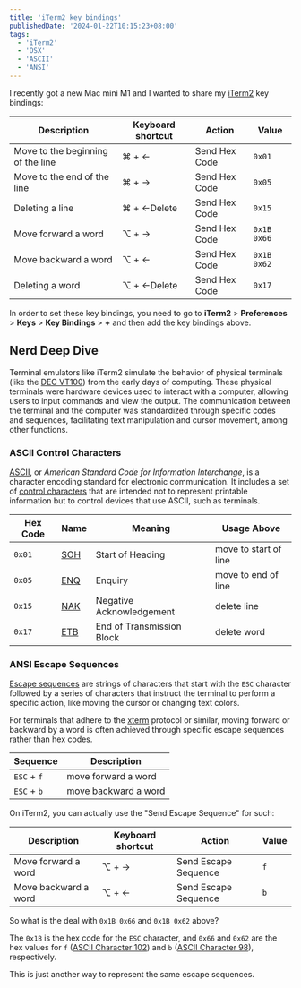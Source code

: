 ```yaml
---
title: 'iTerm2 key bindings'
publishedDate: '2024-01-22T10:15:23+08:00'
tags:
  - 'iTerm2'
  - 'OSX'
  - 'ASCII'
  - 'ANSI'
---
```


I recently got a new Mac mini M1 and I wanted to share my [iTerm2](https://iterm2.com/) key bindings:

| Description                       | Keyboard shortcut | Action        | Value       |
| --------------------------------- | ----------------- | ------------- | ----------- |
| Move to the beginning of the line | ⌘ + ←             | Send Hex Code | `0x01`      |
| Move to the end of the line       | ⌘ + →             | Send Hex Code | `0x05`      |
| Deleting a line                   | ⌘ + ←Delete       | Send Hex Code | `0x15`      |
| Move forward a word               | ⌥ + →             | Send Hex Code | `0x1B 0x66` |
| Move backward a word              | ⌥ + ←             | Send Hex Code | `0x1B 0x62` |
| Deleting a word                   | ⌥ + ←Delete       | Send Hex Code | `0x17`      |

In order to set these key bindings, you need to go to **iTerm2** > **Preferences** > **Keys** > **Key Bindings** > **+** and then add the key bindings above.

## Nerd Deep Dive

Terminal emulators like iTerm2 simulate the behavior of physical terminals (like the [DEC VT100](https://en.wikipedia.org/wiki/VT100)) from the early days of computing. These physical terminals were hardware devices used to interact with a computer, allowing users to input commands and view the output. The communication between the terminal and the computer was standardized through specific codes and sequences, facilitating text manipulation and cursor movement, among other functions.

### ASCII Control Characters

[ASCII](https://en.wikipedia.org/wiki/ASCII), or _American Standard Code for Information Interchange_, is a character encoding standard for electronic communication. It includes a set of [control characters](https://en.wikipedia.org/wiki/Control_character) that are intended not to represent printable information but to control devices that use ASCII, such as terminals.

| Hex Code | Name                                                                     | Meaning                   | Usage Above           |
| -------- | ------------------------------------------------------------------------ | ------------------------- | --------------------- |
| `0x01`   | [SOH](https://en.wikipedia.org/wiki/C0_and_C1_control_codes#SOH)         | Start of Heading          | move to start of line |
| `0x05`   | [ENQ](https://en.wikipedia.org/wiki/Enquiry_character)                   | Enquiry                   | move to end of line   |
| `0x15`   | [NAK](<https://en.wikipedia.org/wiki/Acknowledgement_(data_networks)>)   | Negative Acknowledgement  | delete line           |
| `0x17`   | [ETB](https://en.wikipedia.org/wiki/End-of-Transmission-Block_character) | End of Transmission Block | delete word           |

### ANSI Escape Sequences

[Escape sequences](https://en.wikipedia.org/wiki/ANSI_escape_code) are strings of characters that start with the `ESC` character followed by a series of characters that instruct the terminal to perform a specific action, like moving the cursor or changing text colors.

For terminals that adhere to the [xterm](https://en.wikipedia.org/wiki/Xterm) protocol or similar, moving forward or backward by a word is often achieved through specific escape sequences rather than hex codes.

| Sequence    | Description          |
| ----------- | -------------------- |
| `ESC` + `f` | move forward a word  |
| `ESC` + `b` | move backward a word |

On iTerm2, you can actually use the "Send Escape Sequence" for such:

| Description          | Keyboard shortcut | Action               | Value |
| -------------------- | ----------------- | -------------------- | ----- |
| Move forward a word  | ⌥ + →             | Send Escape Sequence | `f`   |
| Move backward a word | ⌥ + ←             | Send Escape Sequence | `b`   |

So what is the deal with `0x1B 0x66` and `0x1B 0x62` above?

The `0x1B` is the hex code for the `ESC` character, and `0x66` and `0x62` are the hex values for `f` ([ASCII Character 102](https://www.ascii-code.com/102)) and `b` ([ASCII Character 98](https://www.ascii-code.com/98)), respectively.

This is just another way to represent the same escape sequences.
